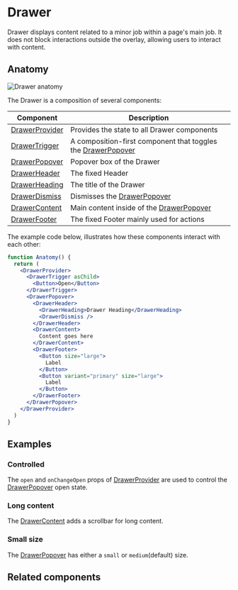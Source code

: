 # Drawer

<ComponentDescription>Drawer displays content related to a minor job within a page's main job. It does not block interactions outside the overlay, allowing users to interact with content.</ComponentDescription>

<Preview name="drawer" />

## Anatomy

![Drawer anatomy](/assets/drawer-anatomy.png)

The Drawer is a composition of several components:

| Component | Description |
| --- | --- |
| [DrawerProvider](/components/drawer/drawer-provider) | Provides the state to all Drawer components |
| [DrawerTrigger](/components/drawer/drawer-trigger) | A composition-first component that toggles the [DrawerPopover](/components/drawer/drawer-popover) |
| [DrawerPopover](/components/drawer/drawer-popover) | Popover box of the Drawer |
| [DrawerHeader](/components/drawer/drawer-header) | The fixed Header |
| [DrawerHeading](/components/drawer/drawer-heading) | The title of the Drawer |
| [DrawerDismiss](/components/drawer/drawer-dismiss) | Dismisses the [DrawerPopover](/components/drawer/drawer-popover) |
| [DrawerContent](/components/drawer/drawer-content) | Main content inside of the [DrawerPopover](/components/drawer/drawer-popover) |
| [DrawerFooter](/components/drawer/drawer-footer) | The fixed Footer mainly used for actions |


The example code below, illustrates how these components interact with each other:

```jsx
function Anatomy() {
  return (
    <DrawerProvider>
      <DrawerTrigger asChild>
        <Button>Open</Button>
      </DrawerTrigger>
      <DrawerPopover>
        <DrawerHeader>
          <DrawerHeading>Drawer Heading</DrawerHeading>
          <DrawerDismiss />
        </DrawerHeader>
        <DrawerContent>
          Content goes here
        </DrawerContent>
        <DrawerFooter>
          <Button size="large">
            Label
          </Button>
          <Button variant="primary" size="large">
            Label
          </Button>
        </DrawerFooter>
      </DrawerPopover>
    </DrawerProvider>
  )
}
```

## Examples

### Controlled

The `open` and `onChangeOpen` props of [DrawerProvider](/components/drawer/drawer-provider) are used to control the [DrawerPopover](/components/drawer/drawer-popover) open state.

<Preview name="drawer-controlled" />

### Long content

The [DrawerContent](/components/drawer/drawer-content) adds a scrollbar for long content.

<Preview name="drawer-long-content" />

### Small size

The [DrawerPopover](/components/drawer/drawer-popover) has either a `small` or `medium`(default) size.

<Preview name="drawer-small" />

## Related components

<ComponentSummaryGrid>
  <ComponentSummary name="modal" />
  <ComponentSummary name="page" />
  <ComponentSummary name="contextual-help" />
</ComponentSummaryGrid>
